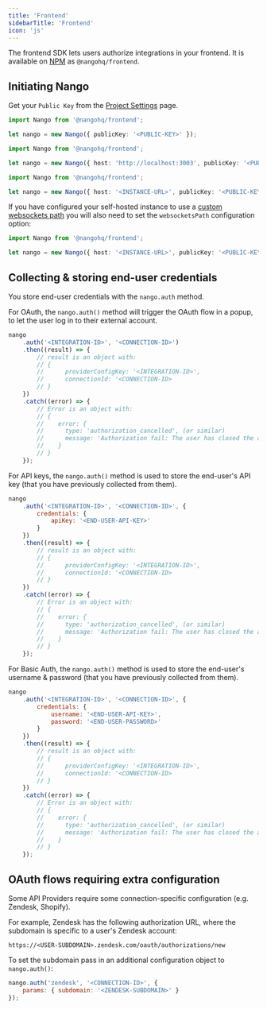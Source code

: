 ```yaml
---
title: 'Frontend'
sidebarTitle: 'Frontend'
icon: 'js'
---
```


The frontend SDK lets users authorize integrations in your frontend. It is available on [NPM](https://www.npmjs.com/package/@nangohq/frontend) as `@nangohq/frontend`.

## Initiating Nango

<Tabs>

<Tab title="Nango Cloud">

Get your `Public Key` from the [Project Settings](https://app.nango.dev/project-settings) page.

```ts
import Nango from '@nangohq/frontend';

let nango = new Nango({ publicKey: '<PUBLIC-KEY>' });
```

</Tab>

<Tab title="Localhost">

```ts
import Nango from '@nangohq/frontend';

let nango = new Nango({ host: 'http://localhost:3003', publicKey: '<PUBLIC-KEY>' });
```

</Tab>

<Tab title="Self-hosted">

```ts
import Nango from '@nangohq/frontend';

let nango = new Nango({ host: '<INSTANCE-URL>', publicKey: '<PUBLIC-KEY>' });
```

If you have configured your self-hosted instance to use a [custom websockets path](/use/self-hosting-instructions#custom-websockets-path)
you will also need to set the `websocketsPath` configuration option:

```ts
import Nango from '@nangohq/frontend';

let nango = new Nango({ host: '<INSTANCE-URL>', publicKey: '<PUBLIC-KEY>', websocketsPath: '/<YOUR-WEBSOCKETS-PATH>' });
```
</Tab>

</Tabs>

## Collecting & storing end-user credentials

You store end-user credentials with the `nango.auth` method. 

<Tabs>

<Tab title="OAuth">

For OAuth, the `nango.auth()` method will trigger the OAuth flow in a popup, to let the user log in to their external account.

```js
nango
    .auth('<INTEGRATION-ID>', '<CONNECTION-ID>')
    .then((result) => {
        // result is an object with:
        // {
        //      providerConfigKey: '<INTEGRATION-ID>',
        //      connectionId: '<CONNECTION-ID>
        // }
    })
    .catch((error) => {
        // Error is an object with:
        // {
        //    error: {
        //      type: 'authorization_cancelled', (or similar)
        //      message: 'Authorization fail: The user has closed the authorization modal before the process was complete.'  (or similar)
        //    }
        // }
    });
```

</Tab>

<Tab title="API Key">

For API keys, the `nango.auth()` method is used to store the end-user's API key (that you have previously collected from them).

```js
nango
    .auth('<INTEGRATION-ID>', '<CONNECTION-ID>', {
        credentials: {
            apiKey: '<END-USER-API-KEY>'
        }
    })
    .then((result) => {
        // result is an object with:
        // {
        //      providerConfigKey: '<INTEGRATION-ID>',
        //      connectionId: '<CONNECTION-ID>
        // }
    })
    .catch((error) => {
        // Error is an object with:
        // {
        //    error: {
        //      type: 'authorization_cancelled', (or similar)
        //      message: 'Authorization fail: The user has closed the authorization modal before the process was complete.'  (or similar)
        //    }
        // }
    });
```

</Tab>

<Tab title="Basic Auth">

For Basic Auth, the `nango.auth()` method is used to store the end-user's username & password (that you have previously collected from them).

```js
nango
    .auth('<INTEGRATION-ID>', '<CONNECTION-ID>', {
        credentials: {
            username: '<END-USER-API-KEY>',
            password: '<END-USER-PASSWORD>'
        }
    })
    .then((result) => {
        // result is an object with:
        // {
        //      providerConfigKey: '<INTEGRATION-ID>',
        //      connectionId: '<CONNECTION-ID>
        // }
    })
    .catch((error) => {
        // Error is an object with:
        // {
        //    error: {
        //      type: 'authorization_cancelled', (or similar)
        //      message: 'Authorization fail: The user has closed the authorization modal before the process was complete.'  (or similar)
        //    }
        // }
    });
```
</Tab>

</Tabs>

## OAuth flows requiring extra configuration

Some API Providers require some connection-specific configuration (e.g. Zendesk,
Shopify).

For example, Zendesk has the following authorization URL, where the subdomain is
specific to a user's Zendesk account:

```
https://<USER-SUBDOMAIN>.zendesk.com/oauth/authorizations/new
```

To set the subdomain pass in an additional configuration object to
`nango.auth()`:

```js
nango.auth('zendesk', '<CONNECTION-ID>', {
    params: { subdomain: '<ZENDESK-SUBDOMAIN>' }
});
```

